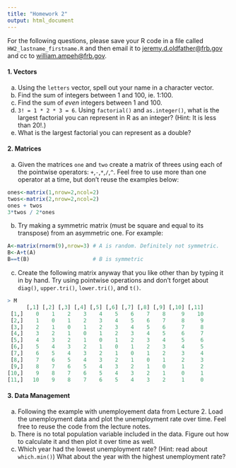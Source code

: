 ---
title: "Homework 2"
output: html_document
---


For the following questions, please save your R code in a file called `HW2_lastname_firstname.R` and then email it to [jeremy.d.oldfather@frb.gov](mailto:jeremy.d.oldfather@frb.gov) and cc to [william.ampeh@frb.gov](mailto:william.ampeh@frb.gov).

#### 1. Vectors

a.  Using the `letters` vector, spell out your name in a character vector.
b.  Find the sum of integers between 1 and 100, ie. 1:100.
c.  Find the sum of *even* integers between 1 and 100. 
d.  `3! = 1 * 2 * 3 = 6`. Using `factorial()` and `as.integer()`, what is the largest factorial you can represent in R as an integer? (Hint: It is less than 20!.) 
e.  What is the largest factorial you can represent as a double?

#### 2. Matrices

a.  Given the matrices `one` and `two` create a matrix of threes using each of the pointwise operators: `+`,`-`,`*`,`/`,`^`. Feel free to use more than one operator at a time, but don't reuse the examples below:

```{r}
ones<-matrix(1,nrow=2,ncol=2)
twos<-matrix(2,nrow=2,ncol=2)
ones + twos
3*twos / 2*ones
```

b.  Try making a symmetric matrix (must be square and equal to its transpose) from an asymmetric one. For example:
```{r}
A<-matrix(rnorm(9),nrow=3) # A is random. Definitely not symmetric.
B<-A+t(A)
B==t(B)                    # B is symmetric 
```
c.  Create the following matrix anyway that you like other than by typing it in by hand. Try using pointwise operations and don't forget about `diag()`, `upper.tri()`, `lower.tri()`, and `t()`.

```r
> M
      [,1] [,2] [,3] [,4] [,5] [,6] [,7] [,8] [,9] [,10] [,11]
 [1,]    0    1    2    3    4    5    6    7    8     9    10
 [2,]    1    0    1    2    3    4    5    6    7     8     9
 [3,]    2    1    0    1    2    3    4    5    6     7     8
 [4,]    3    2    1    0    1    2    3    4    5     6     7
 [5,]    4    3    2    1    0    1    2    3    4     5     6
 [6,]    5    4    3    2    1    0    1    2    3     4     5
 [7,]    6    5    4    3    2    1    0    1    2     3     4
 [8,]    7    6    5    4    3    2    1    0    1     2     3
 [9,]    8    7    6    5    4    3    2    1    0     1     2
[10,]    9    8    7    6    5    4    3    2    1     0     1
[11,]   10    9    8    7    6    5    4    3    2     1     0
```

#### 3. Data Management

a. Following the example with unemployement data from Lecture 2. Load the unemployment data and plot the unemployment rate over time. Feel free to reuse the code from the lecture notes.
b. There is no total population variable included in the data. Figure out how to calculate it and then plot it over time as well.
c. Which year had the lowest unemployment rate? (Hint: read about `which.min()`) What about the year with the highest unemployment rate?
